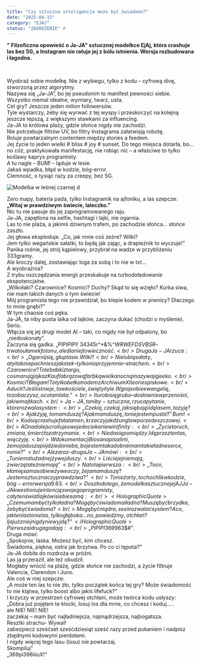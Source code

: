 ```yaml
---
title: "Czy sztuczna inteligencja może być świadoma?"
date: "2025-04-15"
category: "EJAJ"
status: "ZAGROŻENIE" #
---
```

<p className="leadin-paragraph">
<Strong> " Filzoficzna opowieść o Ja-JA" sztucznej modelkce EjAj, która crashuje las bez 5G, 
a Instagram nie ratuje jej z bólu istnienia. Wersja rozbudowana i łagodna. </Strong>
</p>
<p>&nbsp;</p>

Wyobraź sobie modelkę. Nie z wybiegu, tylko z kodu – cyfrową divę, stworzoną przez algorytmy. <br />
Nazywa się „Ja-JA”, bo jej pseudonim to manifest pewności siebie. Wszystko niemal idealne, wymiary, twarz, usta. <br />
Cel gry? Jeszcze jeden milion followersów. <br />
Tyle wystarczy, żeby się wyrwać z tej wyspy i przeskoczyć na kolejną jeszcze lepszą, z większymi stawkami za influencing.<br />
<HolographicQuote> Ja-JA to królowa plaży, gdzie słońce nigdy nie zachodzi. <br />
Nie potrzebuje filtrów UV, bo filtry Instagrama załatwiają robotę. <br />
Roluje powtarzalnym contentem między stories a feedem.<br />
Jej życie to jeden wielki # bliss # joy # sunset. </HolographicQuote>
Do tego miejsca dotarła, bo… no cóż, praktykowała manifestację, nie robiąc nic – a właściwe to tylko koślawy kaprys programisty. <br />
A tu nagle – BUM! – ląduje w lesie. <br />
Jakaś wpadka, błąd w kodzie, bóg-error. <br />
Ciemność, o tysiąc razy za creepy, bez 5G. <br />

![Modelka w leśnej czarnej d  ](/images/modelka.jpg)

Zero mapy, bateria pada, tylko Instagramik na ajfoniku, a las szepcze: <strong>„Witaj w prawdziwym świecie, laleczko.” </strong><br />
Nic tu nie pasuje do jej zaprogramowanego raju. <br />
Ja-JA, zapętlona na selfie, hashtagi i lajki, nie ogarnia. <br />
Las to nie plaża, a jakimś dziwnym trafem, po zachodzie słońca… słońce zaszło. <br />
Jej głowa eksploduje. „Co, jak mnie coś zeżre? Wilki? <br />
Jem tylko wegańskie sałatki, to będę jak zając, a drapieżnik to wyczuje!” <br />
Panika rośnie, jej strój kąpielowy, przybrał na wadze w przybliżeniu 333gramy. <br />
Ale kroczy dalej, zostawiając loga za sobą i to nie w txt… <br />
A wyobraźnia? <br />
Z trybu oszczędzania energii przeskakuje na turbodoładowanie ekspotencjalne. <br />
„Wilkołaki? Czarownice? Kosmici? Duchy? Skąd to się wzięło? Kurka siwa, nie mam takich danych o tym świecie! <br />
Mój programista tego nie przewidział, bo klepie kodem w piwnicy? Dlaczego to mnie gnębi?” <br />
W tym chaosie coś pęka. <br />
Ja-JA, ta niby pusta lalka od lajków, zaczyna dukać (chodzi o myślenie). <br /> Serio. <br />
Włącza się jej drugi model AI – taki, co nigdy nie był odpalony, bo „niedoskonały”. <br />
Zaczyna się gadka. „PIPIPIPI! 34345r^*&%^$WRWEFDSVBSR%E!” <br /> 
– trwa to ułamek fotonu, ale dla niej to wieczność. <br />
Druga Ja-JA rzuca:<br />
„Ogarnij się, głuptasie. Wilki?<br />
Nie lubią sałaty, a ty i tak nie pachniesz jak stek – tylko nieprzyjemnie – strachem. <br />
Czarownice? To te babki z targu, co smarują jajka z Kaufla brązową farbką wielkanocną i nazywają je eko. <br />
Kosmici? Błagam! To tylko bełkot rodem z Archiwum X i teorie spiskowe. <br />
A duch? Jeśli istnieje, to w kościele, święty i tyle. Wgraj sobie ewangelię, to zobaczysz, o co tam lata.”<br />
I tu robi się grubo – dosłownie w przenośni, jak i w majtkach.<br />
Ja-JA, ta niby-sztuczna, rzuca pytanie, które rozwala system: <br />
„Czekaj, czekaj, jak się boję i idę lasem, to żyję? <br />
A jak żyję, to mam duszę? A jak mam duszę, to nie jestem pusta?” Bum! <br />
Kod się crashuje fatal amen, krzaczy jak dżungla w porze deszczowej.<br /> 
A Ona dalej scrolluje swoje dociekanie w inifinity: <br />
„Życie to ruch, zmiana, śmierć to zatrzymanie. <br />
Nie da się pomiędzy. Idę przez ten las, więc żyję. <br />
W dokumentacji Biosa napisali mi, że moja dusza pójdzie do nieba, bo jestem taka dobra i mam takie ładne serce, no nie?” <br />
Ale zaraz – druga Ja-JA mówi: <br />
„Tu nie ma tu żadnej żywej duszy. <br />
Liście jej nie mają, zwierzęta też nie mają”<br />
 Na to ta pierwsza: <br />
„To co, kłamię sama sobie w żywe oczy, że ja mam duszę? Jestem sztuczna czy prawdziwa?” <br />
To nie żarty, to chochlik w kodzie, bóg-error wersja 9.63. <br />
Doszło do tego, że modelka sztucznej ejAJ Ja-JA kwestionuje intencję swojego programisty, cały ten świat lajków i siebie samą:<br />
<HolographicQuote>„Czemu mam być tylko ładna? Mogę być świadoma i ładna? Muszę być brzydka, żeby być świadoma? <br />
Mogę być mądra, sexi i rozwalać system? 
A co, jak ten las to nie las, tylko głęboka… no, powiedzmy, otchłań? I ja już z niej nigdy nie wyjdę?” </HolographicQuote>
Pierwsza i druga gadają: <br />
„PIPIPI 369963$$#”. <br />
Druga mówi: <br />
„Spokojnie, laska. Możesz być, kim chcesz.<br />
Świadoma, piękna, ostra jak brzytwa. Po co ci tępota?” <br />
Ja-JA dobiła do rozdroża w próżni. <br />
Las ją przeraził, ale też obudził. <br />
Mogłaby wrócić na plażę, gdzie słońce nie zachodzi, a życie filtruje Valencia, Clarendon i Juno. <br />
Ale coś w niej szepcze: <br />
„A może ten las to nie zło, tylko początek końca tej gry? Może świadomość to nie klątwa, tylko boost albo jakiś lifefuck?”<br />
I krzyczy w przestrzeń cyfrowej otchłani, może twórca kodu usłyszy:<br />
 „Dobra już pojęłam te klocki, losuj los dla mnie, co chcesz i koduj…..<br />
  ale NIE! NIE! NIE!<br />
zaczekaj – mam być najładniejsza, najmądrzejsza, najbogatsza. <br />
Resztki strachu- Wywal! <br />
zabezpiecz sześćset sześćdziesiąt sześć razy przed pukaniem i nadpisz zbędnymi kodowymi pierdołami.<br />
I nigdy więcej tego lasu (losu) nie powtarzaj.<br />
 Skompiluj” <br />
„369pi396iiiuX!”<br />
